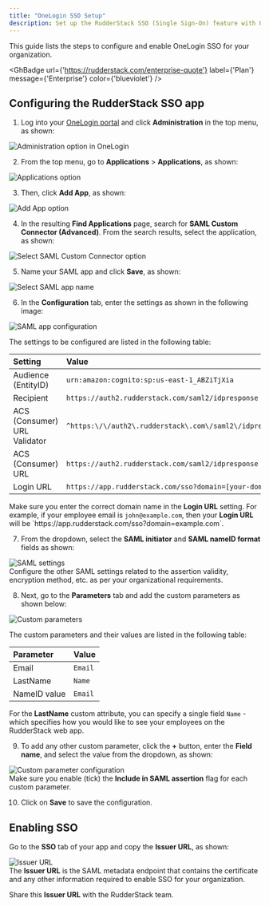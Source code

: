 ```yaml
---
title: "OneLogin SSO Setup"
description: Set up the RudderStack SSO (Single Sign-On) feature with OneLogin.
---
```


This guide lists the steps to configure and enable OneLogin SSO for your organization.

<GhBadge
  url={'https://rudderstack.com/enterprise-quote'}
  label={'Plan'}
  message={'Enterprise'}
  color={'blueviolet'}
/>

## Configuring the RudderStack SSO app

1. Log into your [OneLogin portal](https://app.onelogin.com/login) and click **Administration** in the top menu, as shown:

<img src="../../assets/user-guides/onelogin-1.png" alt="Administration option in OneLogin" />

2. From the top menu, go to **Applications** > **Applications**, as shown:

<img src="../../assets/user-guides/onelogin-2.png" alt="Applications option" />

3. Then, click **Add App**, as shown:

<img src="../../assets/user-guides/onelogin-3.png" alt="Add App option" />

4. In the resulting **Find Applications** page, search for **SAML Custom Connector (Advanced)**. From the search results, select the application, as shown:

<img src="../../assets/user-guides/onelogin-4.png" alt="Select SAML Custom Connector option" />

5. Name your SAML app and click **Save**, as shown:

<img src="../../assets/user-guides/onelogin-5.png" alt="Select SAML app name" />

6. In the **Configuration** tab, enter the settings as shown in the following image:

<img src="../../assets/user-guides/onelogin-6.png" alt="SAML app configuration" />

The settings to be configured are listed in the following table:

| Setting | Value |
| :-------| :------|
| Audience (EntityID) | `urn:amazon:cognito:sp:us-east-1_ABZiTjXia` |
| Recipient | `https://auth2.rudderstack.com/saml2/idpresponse` |
| ACS (Consumer) URL Validator | `^https:\/\/auth2\.rudderstack\.com\/saml2\/idpresponse\/\$` |
| ACS (Consumer) URL | `https://auth2.rudderstack.com/saml2/idpresponse` |
| Login URL | `https://app.rudderstack.com/sso?domain=[your-domain.com]` |

<div class="warningBlock">
Make sure you enter the correct domain name in the <strong>Login URL</strong> setting. For example, if your employee email is <code class="inline-code">john@example.com</code>, then your <strong>Login URL</strong> will be `https://app.rudderstack.com/sso?domain=example.com`.
</div>

7. From the dropdown, select the **SAML initiator** and **SAML nameID format** fields as shown:

<img src="../../assets/user-guides/onelogin-7.png" alt="SAML settings" />

<div class="successBlock">
Configure the other SAML settings related to the assertion validity, encryption method, etc. as per your organizational requirements.
</div>

8. Next, go to the **Parameters** tab and add the custom parameters as shown below:

<img src="../../assets/user-guides/onelogin-8.png" alt="Custom parameters" />

The custom parameters and their values are listed in the following table:

| Parameter | Value |
| :-------| :------|
| Email | `Email` |
| LastName | `Name` |
| NameID value | `Email` |

<div class="infoBlock">
For the <strong>LastName</strong> custom attribute, you can specify a single field <code class="inline-code">Name</code> - which specifies how you would like to see your employees on the RudderStack web app.
</div>

9. To add any other custom parameter, click the **+** button, enter the **Field name**, and select the value from the dropdown, as shown:

<img src="../../assets/user-guides/onelogin-9.png" alt="Custom parameter configuration" />

<div class="warningBlock">
Make sure you enable (tick) the <strong>Include in SAML assertion</strong> flag for each custom parameter.
</div>

10. Click on **Save** to save the configuration.

## Enabling SSO

Go to the **SSO** tab of your app and copy the **Issuer URL**, as shown:

<img src="../../assets/user-guides/onelogin-10.png" alt="Issuer URL" />

<div class="successBlock">
The <strong>Issuer URL</strong> is the SAML metadata endpoint that contains the certificate and any other information required to enable SSO for your organization.
</div>

Share this **Issuer URL** with the RudderStack team.


